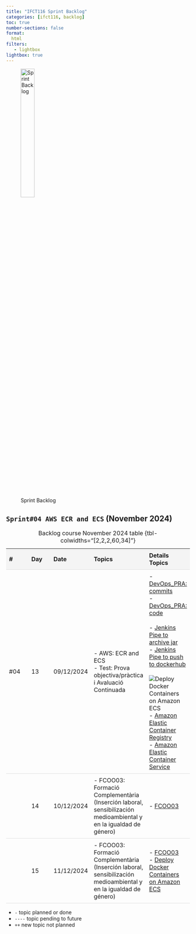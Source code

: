 ```yaml
---
title: "IFCT116 Sprint Backlog"
categories: [ifct116, backlog]
toc: true
number-sections: false
format:
  html
filters:
   - lightbox
lightbox: true
---
```


<style>

.heatMap th { background:  #f4f4f4;}
tr:nth-child(6) {background-color: #f4f4f4;}

th, td {
  padding: 8px;
  text-align: left;
  border-bottom: 1px solid #ddd;
}

tr:hover {background-color:  #f4f4f4;}

</style>

![Sprint Backlog](/images/home/backlog.jpg){width="30%"}

<div class="heatMap">

::: {.column-page-right}


##  ``Sprint#04 AWS ECR and ECS`` (November 2024)

| # | Day | Date | Topics |  Details Topics |
| -- | -- | -- | -- | -- |
|  #04 | 13 | 09/12/2024 | - AWS: ECR and ECS </BR> - Test: Prova objectiva/pràctica i Avaluació Continuada |- [DevOps_PRA: commits](https://github.com/AlbertProfe/DevOps_PRA/commits/master/){.external target='_blank'} </br>  - [DevOps_PRA: code](https://github.com/AlbertProfe/DevOps_PRA){.external target='_blank'}  </br> </BR>  - [Jenkins Pipe to archive jar](https://github.com/AlbertProfe/DevOps_PRA/blob/master/Resources/Jenkins/piplelines-templates/pipe-1.jenkisfile){.external target='_blank'} </BR> - [Jenkins Pipe to push to dockerhub](https://github.com/AlbertProfe/DevOps_PRA/blob/master/Resources/Jenkins/piplelines-templates/pipe-2.jenkisfile){.external target='_blank'} </br> </br> ![Deploy Docker Containers on Amazon ECS](https://raw.githubusercontent.com/AlbertProfe/DevOps_PRA/refs/heads/master/Resources/Jenkins/jenkins-install-docker/jenkins-install-docker-table.png){.lightbox} </br> - [Amazon Elastic Container Registry](https://aws.amazon.com/es/ecr/){.external target='_blank'} </br>  - [Amazon Elastic Container Service](https://aws.amazon.com/ecs/){.external target='_blank'} </br>    |
|   | 14 | 10/12/2024 | - FCOO03: Formació Complementària (Inserción laboral, sensibilización medioambiental y en la igualdad de género)  | - [FCOO03](https://sede.sepe.gob.es/es/portaltrabaja/resources/pdf/especialidades/FCOO03.pdf){.external target='_blank'} |
|   | 15 | 11/12/2024 | - FCOO03: Formació Complementària (Inserción laboral, sensibilización medioambiental y en la igualdad de género)  | - [FCOO03](https://sede.sepe.gob.es/es/portaltrabaja/resources/pdf/especialidades/FCOO03.pdf){.external target='_blank'}  </br> - [Deploy Docker Containers on Amazon ECS](https://aws.amazon.com/getting-started/hands-on/deploy-docker-containers/){.external target='_blank'}|
: Backlog course November 2024 table {tbl-colwidths="[2,2,2,60,34]"}
:::

</div>

::: {.callout-note}
- `-` topic planned or done
- `----` topic pending to future
- `++` new topic not planned
:::

